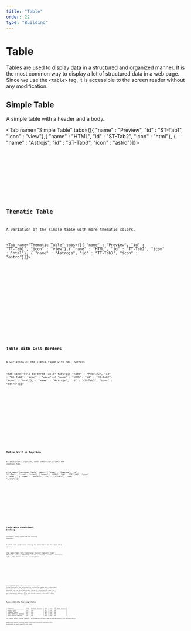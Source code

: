 ```yaml
---
title: "Table"
order: 22
type: "Building"
---
```



# Table

Tables are used to display data in a structured and organized manner. It is the most common way to display a lot of structured data in a web page. Since we use the `<table>` tag, it is accessible to the screen reader without any modification.


## Simple Table

A simple table with a header and a body.

<Tab name="Simple Table" tabs={[{ "name" : "Preview", "id" : "ST-Tab1", "icon" : "view"},{ "name" : "HTML", "id" : "ST-Tab2", "icon" : "html"}, { "name" : "Astrojs", "id" : "ST-Tab3", "icon" : "astro"}]}>

<section id ="ST-Tab1-panel" role="tabpanel" data-role="tabpanel" aria-labelledby="ST-Tab1">

<SimpleTable />

</section>

<section id ="ST-Tab2-panel" role="tabpanel" data-role="tabpanel" aria-labelledby="ST-Tab2" class="hidden">

<Code
  code={SimpleTableCode}
  lang="html"
  wrap="true"
  data-pagefind-ignore
/>

</section>

<section id ="ST-Tab3-panel" role="tabpanel" data-role="tabpanel" aria-labelledby="ST-Tab3" class="hidden">

<Code
  code={SimpleTableCodeAstro}
  lang="astro"
  title="SimpleTable.astro"
  wrap="true"
  data-pagefind-ignore
/>

</section>

</Tab>

## Thematic Table

A variation of the simple table with more thematic colors.

<Tab name="Thematic Table" tabs={[{ "name" : "Preview", "id" : "TT-Tab1", "icon" : "view"},{ "name" : "HTML", "id" : "TT-Tab2", "icon" : "html"}, { "name" : "Astrojs", "id" : "TT-Tab3", "icon" : "astro"}]}>

<section id ="TT-Tab1-panel" role="tabpanel" data-role="tabpanel" aria-labelledby="TT-Tab1">

<ThemeTable />

</section>

<section id ="TT-Tab2-panel" role="tabpanel" data-role="tabpanel" aria-labelledby="TT-Tab2" class="hidden">

<Code
  code={ThemeTableCode}
  lang="html"
  wrap="true"
  data-pagefind-ignore
/>

</section>

<section id ="TT-Tab3-panel" role="tabpanel" data-role="tabpanel" aria-labelledby="TT-Tab3" class="hidden">

<Code
  code={ThemeTableCodeAstro}
  lang="astro"
  title="ThemeTable.astro"
  wrap="true"
  data-pagefind-ignore
/>

</section>

</Tab>

## Table With Cell Borders

A variation of the simple table with cell borders.

<Tab name="Cell Bordered Table" tabs={[{ "name" : "Preview", "id" : "CB-Tab1", "icon" : "view"},{ "name" : "HTML", "id" : "CB-Tab2", "icon" : "html"}, { "name" : "Astrojs", "id" : "CB-Tab3", "icon" : "astro"}]}>

<section id ="CB-Tab1-panel" role="tabpanel" data-role="tabpanel" aria-labelledby="CB-Tab1">

<CellTable />

</section>

<section id ="CB-Tab2-panel" role="tabpanel" data-role="tabpanel" aria-labelledby="CB-Tab2" class="hidden">

<Code
  code={CellTableCode}
  lang="html"
  wrap="true"
  data-pagefind-ignore
/>

</section>

<section id ="CB-Tab3-panel" role="tabpanel" data-role="tabpanel" aria-labelledby="CB-Tab3" class="hidden">

<Code
  code={CellTableCodeAstro}
  lang="astro"
  title="CellBorderTable.astro"
  wrap="true"
  data-pagefind-ignore
/>

</section>

</Tab>

## Table With A Caption

A table with a caption, done semantically with the `<caption>` tag.

<Tab name="Captioned Table" tabs={[{ "name" : "Preview", "id" : "CT-Tab1", "icon" : "view"},{ "name" : "HTML", "id" : "CT-Tab2", "icon" : "html"}, { "name" : "Astrojs", "id" : "CT-Tab3", "icon" : "astro"}]}>

<section id ="CT-Tab1-panel" role="tabpanel" data-role="tabpanel" aria-labelledby="CT-Tab1">

<CaptionTable />

</section>

<section id ="CT-Tab2-panel" role="tabpanel" data-role="tabpanel" aria-labelledby="CT-Tab2" class="hidden">

<Code
  code={CaptionTableCode}
  lang="html"
  wrap="true"
  data-pagefind-ignore
/>

</section>

<section id ="CT-Tab3-panel" role="tabpanel" data-role="tabpanel" aria-labelledby="CT-Tab3" class="hidden">

<Code
  code={CaptionTableCodeAstro}
  lang="astro"
  title="CaptionTableVariants.astro"
  wrap="true"
  data-pagefind-ignore
/>

</section>

</Tab>


## Table With Conditional Styling

<Alert type="info">Currently, only supported for Astrojs component.</Alert>

A table with conditional styling for cells based on the value of a column.

<Tab name="Table With Conditional Styling" tabs={[{ "name" : "Preview", "id" : "TCS-Tab1", "icon" : "view"},{ "name" : "Astrojs", "id" : "TCS-Tab3", "icon" : "astro"}]}>

<section id ="TCS-Tab1-panel" role="tabpanel" data-role="tabpanel" aria-labelledby="TCS-Tab1">

<CondTable />

</section>

<section id ="TCS-Tab3-panel" role="tabpanel" data-role="tabpanel" aria-labelledby="TCS-Tab3" class="hidden">

<Code
  code={CondTableCodeAstro}
  lang="astro"
  title="CondTableVariants.astro"
  wrap="true"
  data-pagefind-ignore
/>

</section>

</Tab>

**Accessibility Note:** While the colors are a good visual indicator, for accessibility ravixUI has added text in the table header for both visual and screen reader users. This is just one approach, you can also add another column to represent the same. The styling in this table is just a showcase of the different ways you can use conditional styling. In a real-world scenario, you would likely stick to one format for styling.



## Accessibility Testing Status
<TableWrapper>
| Component               | NVDA | Windows Narrator | WAVE | Axe | IBM Equal Access |
| ----------------------- | ---- | ---------------- | ---- | --- | ---------------- |
| Simple Table            | Yes  | Yes              | Yes  | Yes | Yes              |
| Thematic Table          | Yes  | Yes              | Yes  | Yes | Yes              |
| Table With Cell Borders | Yes  | Yes              | Yes  | Yes | Yes              |
| Table With A Caption    | Yes  | Yes              | Yes  | Yes | Yes              |
</TableWrapper>
The tables adhere to the [WCAG 2.1 AA standards](https://www.w3.org/TR/WCAG21/) for accessibility.

Additional manual testing maybe required to ensure the tables are accessible in your specific use case.



